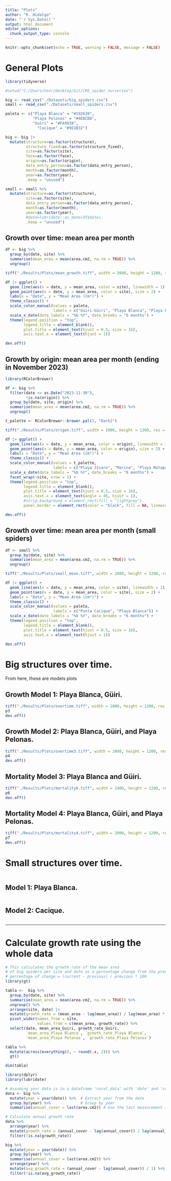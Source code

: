 ```yaml
---
title: "Plots"
author: "R. Hidalgo"
date: "`r Sys.Date()`"
output: html_document
editor_options: 
  chunk_output_type: console
---
```


```r
knitr::opts_chunk$set(echo = TRUE, warning = FALSE, message = FALSE)
```

# General Plots 

```r
library(tidyverse)

#setwd("C:/Users/User/Desktop/Git/CRG_spider_nurseries")

big <- read_csv("./Datasets/big_spiders.csv")
small <- read_csv("./Datasets/small_spiders.csv")

paleta <- c("Playa Blanca" = "#192639", 
            "Playa Pelonas" = "#4EBCB8", 
            "Guiri" = "#FA9938", 
              "Cacique" = "#9E1B32")

big <- big |>  
  mutate(structure=as.factor(structure),
         structure_fixed=as.factor(structure_fixed),
         site=as.factor(site),
         face=as.factor(face),
         origin=as.factor(origin),
         data_entry_person=as.factor(data_entry_person),
         month=as.factor(month),
         year=as.factor(year), 
         .keep = "unused")

small <- small %>% 
  mutate(structure=as.factor(structure),
         site=as.factor(site),
         data_entry_person=as.factor(data_entry_person),
         month=as.factor(month),
         year=as.factor(year),
         #date=lubridate::as_date(df$date),
         .keep = "unused")
```


## Growth over time: mean area per month

```r
df <- big %>% 
  group_by(date, site) %>% 
  summarise(mean_area = mean(area.cm2, na.rm = TRUE)) %>% 
  ungroup()

tiff("./Results/Plots/mean_growth.tiff", width = 2000, height = 1200, res = 300)

df |> ggplot() +
  geom_line(aes(x = date, y = mean_area, color = site), linewidth = 1) +
  geom_point(aes(x = date, y = mean_area, color = site), size = 2) +
  labs(x = "Date", y = "Mean Area (cm²)") +
  theme_classic() +
  scale_color_manual(values = paleta,
                     labels = c("Güiri-Güiri", "Playa Blanca", "Playa Pelonas")) +
  scale_x_date(date_labels = "%b %Y", date_breaks = "6 months") +
  theme(legend.position = "top",
        legend.title = element_blank(),
        plot.title = element_text(hjust = 0.5, size = 16),
        axis.text.x = element_text(hjust = 1)) 

dev.off()

```

## Growth by origin: mean area per month (ending in November 2023)

```r
library(RColorBrewer)

df <- big %>% 
  filter(date <= as.Date("2023-11-30"),
         !is.na(origin)) %>% 
  group_by(date, site, origin) %>% 
  summarise(mean_area = mean(area.cm2, na.rm = TRUE)) %>% 
  ungroup()

t_palette <- RColorBrewer::brewer.pal(3, "Dark2")

tiff("./Results/Plots/origen.tiff", width = 2000, height = 1200, res = 300)

df |> ggplot() +
  geom_line(aes(x = date, y = mean_area, color = origin), linewidth = 1) +
  geom_point(aes(x = date, y = mean_area, color = origin), size = 2) +
  labs(x = "Date", y = "Mean Area (cm²)") +
  theme_classic() +
  scale_color_manual(values = t_palette, 
                     labels = c("Playa Jícaro", "Marina", "Playa Matapalo")) +
  scale_x_date(date_labels = "%b %Y", date_breaks = "6 months") +
  facet_wrap(~site, nrow = 1) +
  theme(legend.position = "top",
        legend.title = element_blank(),
        plot.title = element_text(hjust = 0.5, size = 16),
        axis.text.x = element_text(angle = 45, hjust = 1),
        #strip.background = element_rect(fill = "lightgrey"),
        panel.border = element_rect(color = "black", fill = NA, linewidth = 0.5))

dev.off()
```

## Growth over time: mean area per month (small spiders)

```r
df <- small %>% 
  group_by(date, site) %>% 
  summarise(mean_area = mean(area.cm2, na.rm = TRUE)) %>% 
  ungroup()

tiff("./Results/Plots/small_mean.tiff", width = 2000, height = 1200, res = 300)

df |> ggplot() +
  geom_line(aes(x = date, y = mean_area, color = site), linewidth = 1) +
  geom_point(aes(x = date, y = mean_area, color = site), size = 2) +
  labs(x = "Date", y = "Mean Area (cm²)") +
  theme_classic() +
  scale_color_manual(values = paleta,
                     labels = c("Punta Cacique", "Playa Blanca")) +
  scale_x_date(date_labels = "%b %Y", date_breaks = "6 months") +
  theme(legend.position = "top",
        legend.title = element_blank(),
        plot.title = element_text(hjust = 0.5, size = 16),
        axis.text.x = element_text(hjust = 1)) 

dev.off()
```


# Big structures over time.

From here, these are models plots

## Growth Model 1: Playa Blanca, Güiri.

```r
tiff("./Results/Plots/overtime.tiff", width = 2000, height = 1200, res = 300)
p3
dev.off()
```

## Growth Model 2: Playa Blanca, Güiri, and Playa Pelonas.

```r
tiff("./Results/Plots/overtime3.tiff", width = 2000, height = 1200, res = 300)
p4
dev.off()
```

## Mortality Model 3: Playa Blanca and Güiri.

```r
tiff("./Results/Plots/mortality6.tiff", width = 2400, height = 1200, res = 300)
p6
dev.off()
```

## Mortality Model 4: Playa Blanca, Güiri, and Playa Pelonas.

```r
tiff("./Results/Plots/mortality4.tiff", width = 2000, height = 1200, res = 300)
p7
dev.off()
```

# Small structures over time.

```r

```

## Model 1: Playa Blanca.

```r

```

## Model 2: Cacique.

```r

```


__________________________________________________________________________________


# Calculate growth rate using the whole data

```r
# This calculates the growth rate of the mean area 
# of big spiders per site and date as a percentage change from the previous month.
# percentage of change = (current - previous) / previous * 100
library(gt)

tabla <-  big %>% 
  group_by(date, site) %>% 
  summarise(mean_area = mean(area.cm2, na.rm = TRUE)) %>% 
  ungroup() %>% 
  arrange(site, date) |> 
  mutate(growth_rate = (mean_area - lag(mean_area)) / lag(mean_area) * 100) %>% 
  pivot_wider(names_from = site, 
              values_from = c(mean_area, growth_rate)) %>%
  select(date, mean_area_Guiri, growth_rate_Guiri, 
         `mean_area_Playa Blanca`, `growth_rate_Playa Blanca`, 
         `mean_area_Playa Pelonas`, `growth_rate_Playa Pelonas`) 

tabla %>% 
  mutate(across(everything(), ~ round(.x, 2))) %>%
  gt()

dim(tabla)
```

```r
library(dplyr)
library(lubridate)

# Assuming your data is in a dataframe 'coral_data' with 'date' and 'coral_cover' columns
data <- big %>%
  mutate(year = year(date)) %>%  # Extract year from the date
  group_by(year) %>%             # Group by year
  summarise(annual_cover = last(area.cm2)) # Use the last measurement in each year

# Calculate annual growth rate
data %>%
  arrange(year) %>%
  mutate(growth_rate = (annual_cover - lag(annual_cover)) / lag(annual_cover) * 100) %>%
  filter(!is.na(growth_rate))

```

```r
big %>%
  mutate(year = year(date)) %>% 
  group_by(year) %>%
  summarise(annual_cover = last(area.cm2)) %>%
  arrange(year) %>%
  mutate(avg_growth_rate = (annual_cover - lag(annual_cover)) / 1) %>%  # 1 year between measurements
  filter(!is.na(avg_growth_rate))

```


